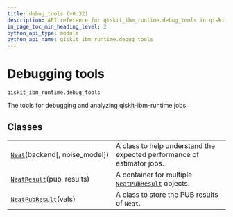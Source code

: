 ```yaml
---
title: debug_tools (v0.32)
description: API reference for qiskit_ibm_runtime.debug_tools in qiskit-ibm-runtime v0.32
in_page_toc_min_heading_level: 2
python_api_type: module
python_api_name: qiskit_ibm_runtime.debug_tools
---
```


<span id="debugging-tools-qiskit-ibm-runtime-debug-tools" />

<span id="module-qiskit_ibm_runtime.debug_tools" />

# Debugging tools

`qiskit_ibm_runtime.debug_tools`

The tools for debugging and analyzing qiskit-ibm-runtime jobs.

## Classes

|                                                                                                     |                                                                                                                                 |
| --------------------------------------------------------------------------------------------------- | ------------------------------------------------------------------------------------------------------------------------------- |
| [`Neat`](debug-tools-neat "qiskit_ibm_runtime.debug_tools.Neat")(backend\[, noise\_model])          | A class to help understand the expected performance of estimator jobs.                                                          |
| [`NeatResult`](debug-tools-neat-result "qiskit_ibm_runtime.debug_tools.NeatResult")(pub\_results)   | A container for multiple [`NeatPubResult`](debug-tools-neat-pub-result "qiskit_ibm_runtime.debug_tools.NeatPubResult") objects. |
| [`NeatPubResult`](debug-tools-neat-pub-result "qiskit_ibm_runtime.debug_tools.NeatPubResult")(vals) | A class to store the PUB results of `Neat`.                                                                                     |

